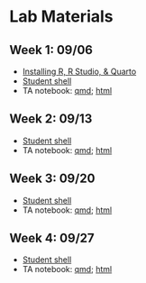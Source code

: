 # Lab Materials {.unnumbered}


## Week 1: 09/06

- [Installing R, R Studio, & Quarto](lab/install_notes.pdf)
- [Student shell](lab/lab_01_shell.qmd)
- TA notebook: [qmd](https://dionysus.psych.wisc.edu/610/lab/lab_01_ta.qmd); [html](https://dionysus.psych.wisc.edu/610/lab/lab_01_ta.html)

## Week 2: 09/13

- [Student shell](lab/lab_02_shell.qmd)
- TA notebook: [qmd](https://dionysus.psych.wisc.edu/610/lab/lab_02_ta.qmd); [html](https://dionysus.psych.wisc.edu/610/lab/lab_02_ta.html)

## Week 3: 09/20

- [Student shell](lab/lab_03_shell.qmd)
- TA notebook: [qmd](https://dionysus.psych.wisc.edu/610/lab/lab_03_ta.qmd); [html](https://dionysus.psych.wisc.edu/610/lab/lab_03_ta.html)

## Week 4: 09/27

- [Student shell](lab/lab_04_shell.qmd)
- TA notebook: [qmd](https://dionysus.psych.wisc.edu/610/lab/lab_04_ta.qmd); [html](https://dionysus.psych.wisc.edu/610/lab/lab_04_ta.html)
 
